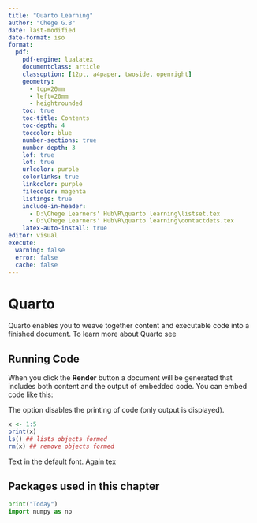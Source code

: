 ---
title: "Quarto Learning"
author: "Chege G.B"
date: last-modified
date-format: iso
format:
  pdf:
    pdf-engine: lualatex
    documentclass: article
    classoption: [12pt, a4paper, twoside, openright]
    geometry: 
      - top=20mm
      - left=20mm
      - heightrounded
    toc: true
    toc-title: Contents
    toc-depth: 4
    toccolor: blue
    number-sections: true
    number-depth: 3
    lof: true
    lot: true
    urlcolor: purple
    colorlinks: true
    linkcolor: purple
    filecolor: magenta
    listings: true
    include-in-header: 
      - D:\Chege Learners' Hub\R\quarto learning\listset.tex
      - D:\Chege Learners' Hub\R\quarto learning\contactdets.tex
    latex-auto-install: true
editor: visual
execute: 
  warning: false
  error: false
  cache: false
---

# Quarto

Quarto enables you to weave together content and executable code into a finished document. To learn more about Quarto see

## Running Code

When you click the **Render** button a document will be generated that includes both content and the output of embedded code. You can embed code like this:

The option disables the printing of code (only output is displayed).

```{r}
x <- 1:5
print(x)
ls() ## lists objects formed
rm(x) ## remove objects formed
```

Text in the default font. \textcolor{blue}{\jbfont{Text in the new font.}} Again tex

::: callout-tip
## **Packages used in this chapter**

\jbfont{TSstudio, lubridate, forecast.}
:::

```{python}
print("Today")
import numpy as np

```
